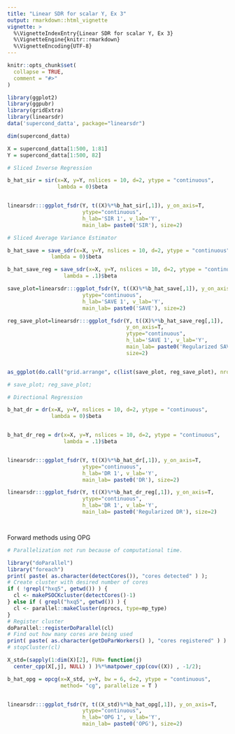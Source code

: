 ```yaml
---
title: "Linear SDR for scalar Y, Ex 3"
output: rmarkdown::html_vignette
vignette: >
  %\VignetteIndexEntry{Linear SDR for scalar Y, Ex 3}
  %\VignetteEngine{knitr::rmarkdown}
  %\VignetteEncoding{UTF-8}
---
```


```r
knitr::opts_chunk$set(
  collapse = TRUE,
  comment = "#>"
)
```

```r
library(ggplot2)
library(ggpubr)
library(gridExtra)
library(linearsdr)
data('supercond_datta', package="linearsdr")

dim(supercond_datta)

X = supercond_datta[1:500, 1:81]
Y = supercond_datta[1:500, 82]

```

```r
# Sliced Inverse Regression

b_hat_sir = sir(x=X, y=Y, nslices = 10, d=2, ytype = "continuous",
                lambda = 0)$beta


linearsdr:::ggplot_fsdr(Y, t((X)%*%b_hat_sir[,1]), y_on_axis=T,
                        ytype="continuous",
                        h_lab='SIR 1', v_lab='Y',
                        main_lab= paste0('SIR'), size=2)
```



```r
# Sliced Average Variance Estimator

b_hat_save = save_sdr(x=X, y=Y, nslices = 10, d=2, ytype = "continuous",
              lambda = 0)$beta

b_hat_save_reg = save_sdr(x=X, y=Y, nslices = 10, d=2, ytype = "continuous",
                  lambda = .1)$beta

save_plot=linearsdr:::ggplot_fsdr(Y, t((X)%*%b_hat_save[,1]), y_on_axis=T,
                        ytype="continuous",
                        h_lab='SAVE 1', v_lab='Y',
                        main_lab= paste0('SAVE'), size=2)

reg_save_plot=linearsdr:::ggplot_fsdr(Y, t((X)%*%b_hat_save_reg[,1]),
                                      y_on_axis=T,
                                      ytype="continuous",
                                      h_lab='SAVE 1', v_lab='Y',
                                      main_lab= paste0('Regularized SAVE'),
                                      size=2)


as_ggplot(do.call("grid.arrange", c(list(save_plot, reg_save_plot), nrow=1, ncol=2)))

# save_plot; reg_save_plot;

```


```r
# Directional Regression

b_hat_dr = dr(x=X, y=Y, nslices = 10, d=2, ytype = "continuous",
              lambda = 0)$beta


b_hat_dr_reg = dr(x=X, y=Y, nslices = 10, d=2, ytype = "continuous",
                  lambda = .1)$beta


linearsdr:::ggplot_fsdr(Y, t((X)%*%b_hat_dr[,1]), y_on_axis=T,
                        ytype="continuous",
                        h_lab='DR 1', v_lab='Y',
                        main_lab= paste0('DR'), size=2)

linearsdr:::ggplot_fsdr(Y, t((X)%*%b_hat_dr_reg[,1]), y_on_axis=T,
                        ytype="continuous",
                        h_lab='DR 1', v_lab='Y',
                        main_lab= paste0('Regularized DR'), size=2)




```

Forward methods using OPG
```r
# Parallelization not run because of computational time. 

library("doParallel")
library("foreach")
print( paste( as.character(detectCores()), "cores detected" ) );
# Create cluster with desired number of cores
if ( !grepl("hxq5", getwd()) ) {
  cl <- makePSOCKcluster(detectCores()-1)
} else if ( grepl("hxq5", getwd()) ) {
  cl <- parallel::makeCluster(nprocs, type=mp_type)
}
# Register cluster
doParallel::registerDoParallel(cl)
# Find out how many cores are being used
print( paste( as.character(getDoParWorkers() ), "cores registered" ) )
# stopCluster(cl)

X_std=(sapply(1:dim(X)[2], FUN= function(j)
  center_cpp(X[,j], NULL) ) )%*%matpower_cpp(cov((X)) , -1/2);

b_hat_opg = opcg(x=X_std, y=Y, bw = 6, d=2, ytype = "continuous", 
                 method= "cg", parallelize = T )


linearsdr:::ggplot_fsdr(Y, t((X_std)%*%b_hat_opg[,1]), y_on_axis=T,
                        ytype="continuous",
                        h_lab='OPG 1', v_lab='Y',
                        main_lab= paste0('OPG'), size=2)

```
